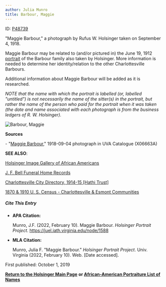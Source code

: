 ```yaml
---
author: Julia Munro
title: Barbour, Maggie
---
```

ID: [P48739](http://juel.iath.virginia.edu/public_person?person=48739 "P48739")

"Maggie Barbour," a photograph by Rufus W. Holsinger taken on September 4, 1918.

Maggie Barbour may be related to (and/or pictured in) the June 19, 1912 [portrait](http://juel.iath.virginia.edu/node/1292 "Barbour, Maggie") of the Barbour family also taken by Holsinger. More information is needed to determine her identity/relation to the other Charlottesville Barbours.

Additional information about Maggie Barbour will be added as it is researched.  
  

_NOTE that the name with which the portrait is labelled (or, labelled "untitled") is not necessarily the name of the sitter(s) in the portrait, but rather the name of the person who paid for the portrait when it was taken (the date and name associated with each photograph is from the business ledgers of R. W. Holsinger)._ 

![Barbour, Maggie](https://iiif.lib.virginia.edu/iiif/uva-lib:1049668/full/1000,1337/0/default.jpg "Barbour, Maggie")  

**Sources**

\- "[Maggie Barbour](https://search.lib.virginia.edu/catalog/uva-lib:1049668#?c=0&m=0&s=0&cv=0&xywh=-1231%2C-1%2C5329%2C3951 "Barbour, Maggie")," 1918-09-04 photograph in UVA Catalogue (X06663A) 

**SEE ALSO**:

[Holsinger Image Gallery of African Americans](http://rwholsingerphotos.org/images.php "Holsinger Image Gallery of African Americans")

[J. F. Bell Funeral Home Records](http://www2.vcdh.virginia.edu/afam/raceandplace/perl_scripts/funeral_search.html "J. F. Bell Funeral Home Database")

[Charlottesville City Directory, 1914-15 \[Hathi Trust\]](https://catalog.hathitrust.org/Record/101954103 "Charlottesville City Directory, 1914-15") 

[1870 & 1910 U. S. Census - Charlottesville & Esmont Communities](http://www2.vcdh.virginia.edu/afam/raceandplace/census/search_both.html "1870 & 1910 U. S. Census: Charlottesville and Esmont Communities")

##### **Cite This Entry**

*   **APA Citation:**
    
    Munro, J.F. (2022, February 10). Maggie Barbour. _Holsinger Portrait Project_. https://juel.iath.virginia.edu/node/1588
    
*   **MLA Citation:**
    
    Munro, Julia F. "Maggie Barbour." _Holsinger Portrait Project_. Univ. Virginia (2022, February 10). Web. \[Date accessed\].
    

First published: October 1, 2019    

[**Return to the Holsinger Main Page**](http://juel.iath.virginia.edu/node/980) **or [African-American Portraiture List of Names](http://juel.iath.virginia.edu/node/996)**